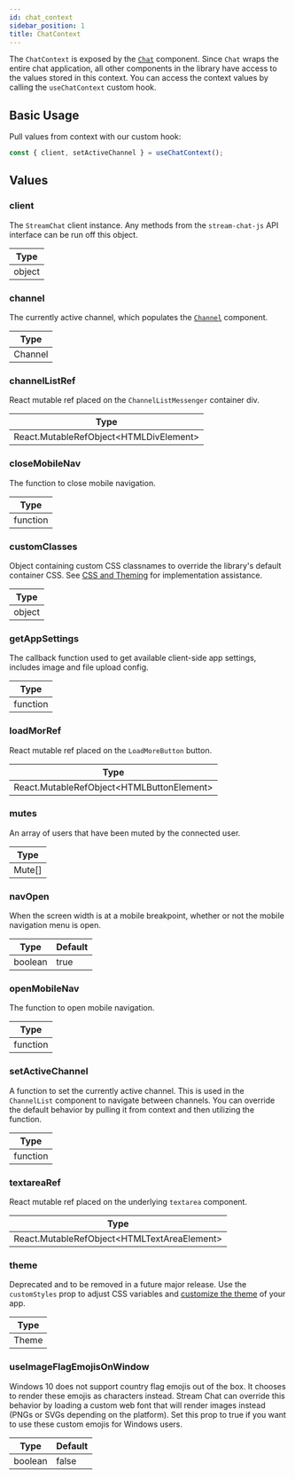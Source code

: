 ```yaml
---
id: chat_context
sidebar_position: 1
title: ChatContext
---
```


The `ChatContext` is exposed by the [`Chat`](../core-components/chat.mdx) component. Since `Chat` wraps the entire chat application, all other components in the library
have access to the values stored in this context. You can access the context values by calling the `useChatContext` custom hook.

## Basic Usage

Pull values from context with our custom hook:

```jsx
const { client, setActiveChannel } = useChatContext();
```

## Values

### client

The `StreamChat` client instance. Any methods from the `stream-chat-js` API interface can be run off this object.

| Type   |
| ------ |
| object |

### channel

The currently active channel, which populates the [`Channel`](../core-components/channel.mdx) component.

| Type    |
| ------- |
| Channel |

### channelListRef

React mutable ref placed on the `ChannelListMessenger` container div.

| Type                                         |
| -------------------------------------------- |
| React.MutableRefObject<HTMLDivElement\> |

### closeMobileNav

The function to close mobile navigation.

| Type     |
| -------- |
| function |

### customClasses

Object containing custom CSS classnames to override the library's default container CSS. See [CSS and Theming](../customization/css-and-theming.mdx)
for implementation assistance.

| Type   |
| ------ |
| object |

### getAppSettings

The callback function used to get available client-side app settings, includes image and file upload config.

| Type     |
| -------- |
| function |

### loadMorRef

React mutable ref placed on the `LoadMoreButton` button.

| Type                                         |
| -------------------------------------------- |
| React.MutableRefObject<HTMLButtonElement\> |

### mutes

An array of users that have been muted by the connected user.

| Type   |
| ------ |
| Mute[] |

### navOpen

When the screen width is at a mobile breakpoint, whether or not the mobile navigation menu is open.

| Type    | Default |
| ------- | ------- |
| boolean | true    |

### openMobileNav

The function to open mobile navigation.

| Type     |
| -------- |
| function |

### setActiveChannel

A function to set the currently active channel. This is used in the `ChannelList` component to navigate between channels.
You can override the default behavior by pulling it from context and then utilizing the function.

| Type     |
| -------- |
| function |

### textareaRef

React mutable ref placed on the underlying `textarea` component.

| Type                                         |
| -------------------------------------------- |
| React.MutableRefObject<HTMLTextAreaElement\> |

### theme

Deprecated and to be removed in a future major release. Use the `customStyles` prop to adjust CSS variables and [customize the theme](../customization/css-and-theming.mdx#css-variables) of your app.

| Type  |
| ----- |
| Theme |

### useImageFlagEmojisOnWindow

Windows 10 does not support country flag emojis out of the box. It chooses to render these emojis as characters instead.
Stream Chat can override this behavior by loading a custom web font that will render images instead (PNGs or SVGs depending
on the platform). Set this prop to true if you want to use these custom emojis for Windows users.

| Type    | Default |
| ------- | ------- |
| boolean | false   |
